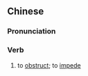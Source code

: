 {{also|阻扰}}
==Chinese==
{{zh-forms|s=阻扰}}

===Pronunciation===
{{zh-pron
|m=zǔrǎo
|c=zo2 jiu5
|mn=qz,tp,xm:chó͘-liâu/kh:chó͘-jiáu/zz:chó͘-nâu
|cat=verb
}}

===Verb===
{{zh-verb}}

# to [[obstruct]]; to [[impede]]